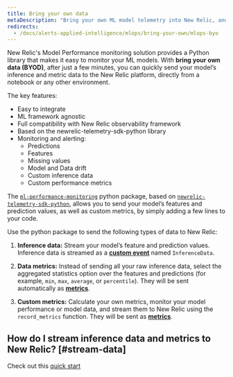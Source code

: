 ```yaml
---
title: Bring your own data
metaDescription: "Bring your own ML model telemetry into New Relic, and start getting value from your ML model data in just a few minutes"
redirects: 
  - /docs/alerts-applied-intelligence/mlops/bring-your-own/mlops-byo
---
```


New Relic's Model Performance monitoring solution provides a Python library that makes it easy to monitor your ML models.
With **bring your own data (BYOD)**, after just a few minutes, you can quickly send your model’s inference and metric data to the New Relic platform, directly from a notebook or any other environment.

The key features:
 * Easy to integrate
 * ML framework agnostic
 * Full compatibility with New Relic observability framework
 * Based on the newrelic-telemetry-sdk-python library
 * Monitoring and alerting:
    * Predictions
    * Features
    * Missing values
    * Model and Data drift
    * Custom inference data
    * Custom performance metrics


The [`ml-performance-monitoring`](https://github.com/newrelic-experimental/ml-performance-monitoring) python package, based on [`newrelic-telemetry-sdk-python`](https://github.com/newrelic/newrelic-telemetry-sdk-python), allows you to send your model’s features and prediction values, as well as custom metrics, by simply adding a few lines to your code.

Use the python package to send the following types of data to New Relic:

1. **Inference data:** Stream your model’s feature and prediction values. 
Inference data is streamed as a **[custom event](/docs/data-apis/ingest-apis/introduction-event-api/)** named `InferenceData`.

2. **Data metrics:** Instead of sending all your raw inference data, select the aggregated statistics option over the features and predictions (for example, `min`, `max`, `average`, or `percentile`). They will be sent automatically as **[metrics](/docs/data-apis/ingest-apis/metric-api/introduction-metric-api/)**.

3. **Custom metrics:** Calculate your own metrics, monitor your model performance or model data, and stream them to New Relic using the `record_metrics` function. They will be sent as **[metrics](/docs/data-apis/ingest-apis/metric-api/introduction-metric-api/)**.

## How do I stream inference data and metrics to New Relic? [#stream-data]
Check out this [quick start](https://github.com/newrelic-experimental/ml-performance-monitoring)

